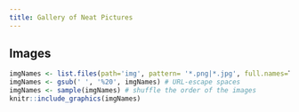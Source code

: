 ```yaml
---
title: Gallery of Neat Pictures
---
```


## Images
```r
imgNames <- list.files(path='img', pattern= '*.png|*.jpg', full.names=T)
imgNames <- gsub(' ', '%20', imgNames) # URL-escape spaces
imgNames <- sample(imgNames) # shuffle the order of the images
knitr::include_graphics(imgNames)
```


